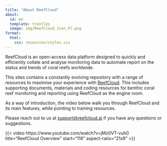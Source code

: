 ```yaml
---
title: "About ReefCloud"
about:
  id: me
  template: trestles
  image: img/ReefCloud_Icon_FC.png
format: 
  html:
    css: resources/styles.css
---
```


::: {#me}

ReefCloud is an open-access data platform designed to quickly and efficiently collate and analyse monitoring data to automate report on the status and trends of coral reefs worldwide.

This sites contains a constantly evolving repository with a range of resources to maximise your experience with [ReefCloud](https://reefcloud.ai). This includes supporting documents, materials and coding resources for benthic coral reef monitoring and reporting using ReefCloud as the engine room.

As a way of introduction, the video below walk you through ReefCloud and its main features, while pointing to training resources. 

Please reach out to us at <a href="support@reefcloud.ai">support@reefcloud.ai</a> if you have any questions or suggestions. 
:::

{{< video https://www.youtube.com/watch?v=jMz0VT-vuh0 title="ReefCloud Overview" start="116" aspect-ratio="21x9" >}}
